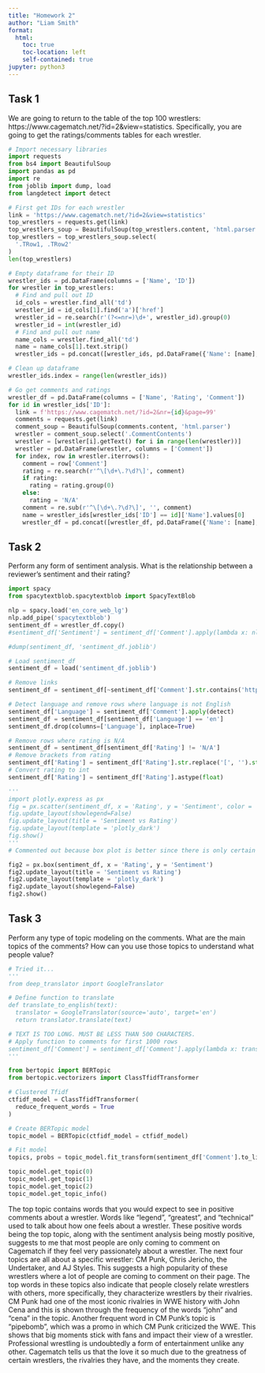 ```yaml
---
title: "Homework 2"
author: "Liam Smith"
format:
  html:
    toc: true
    toc-location: left
    self-contained: true
jupyter: python3
---
```


## Task 1

We are going to return to the table of the top 100 wrestlers: https://www.cagematch.net/?id=2&view=statistics. Specifically, you are going to get the ratings/comments tables for each wrestler.
```python
# Import necessary libraries
import requests
from bs4 import BeautifulSoup
import pandas as pd
import re
from joblib import dump, load
from langdetect import detect

# First get IDs for each wrestler
link = 'https://www.cagematch.net/?id=2&view=statistics'
top_wrestlers = requests.get(link)
top_wrestlers_soup = BeautifulSoup(top_wrestlers.content, 'html.parser')
top_wrestlers = top_wrestlers_soup.select(
  '.TRow1, .TRow2'
)
len(top_wrestlers)

# Empty dataframe for their ID
wrestler_ids = pd.DataFrame(columns = ['Name', 'ID'])
for wrestler in top_wrestlers:
  # Find and pull out ID
  id_cols = wrestler.find_all('td')
  wrestler_id = id_cols[1].find('a')['href']
  wrestler_id = re.search(r'(?<=nr=)\d+', wrestler_id).group(0)
  wrestler_id = int(wrestler_id)
  # Find and pull out name
  name_cols = wrestler.find_all('td')
  name = name_cols[1].text.strip()
  wrestler_ids = pd.concat([wrestler_ids, pd.DataFrame({'Name': [name], 'ID': [wrestler_id]})])

# Clean up dataframe
wrestler_ids.index = range(len(wrestler_ids))
```

```python
# Go get comments and ratings
wrestler_df = pd.DataFrame(columns = ['Name', 'Rating', 'Comment'])
for id in wrestler_ids['ID']:
  link = f'https://www.cagematch.net/?id=2&nr={id}&page=99'
  comments = requests.get(link)
  comment_soup = BeautifulSoup(comments.content, 'html.parser')
  wrestler = comment_soup.select('.CommentContents')
  wrestler = [wrestler[i].getText() for i in range(len(wrestler))]
  wrestler = pd.DataFrame(wrestler, columns = ['Comment'])
  for index, row in wrestler.iterrows():
    comment = row['Comment']
    rating = re.search(r'^\[\d+\.?\d?\]', comment)
    if rating:
      rating = rating.group(0)
    else:
      rating = 'N/A'
    comment = re.sub(r'^\[\d+\.?\d?\]', '', comment)
    name = wrestler_ids[wrestler_ids['ID'] == id]['Name'].values[0]
    wrestler_df = pd.concat([wrestler_df, pd.DataFrame({'Name': [name], 'Rating': [rating], 'Comment': [comment]})], ignore_index=True)
```

## Task 2

Perform any form of sentiment analysis. What is the relationship between a reviewer's sentiment and their rating?
```python
import spacy
from spacytextblob.spacytextblob import SpacyTextBlob

nlp = spacy.load('en_core_web_lg')
nlp.add_pipe('spacytextblob')
sentiment_df = wrestler_df.copy()
#sentiment_df['Sentiment'] = sentiment_df['Comment'].apply(lambda x: nlp(x)._.blob.polarity)

#dump(sentiment_df, 'sentiment_df.joblib')
```

```python
# Load sentiment_df
sentiment_df = load('sentiment_df.joblib')

# Remove links
sentiment_df = sentiment_df[~sentiment_df['Comment'].str.contains('http')]

# Detect language and remove rows where language is not English
sentiment_df['Language'] = sentiment_df['Comment'].apply(detect)
sentiment_df = sentiment_df[sentiment_df['Language'] == 'en']
sentiment_df.drop(columns=['Language'], inplace=True)

# Remove rows where rating is N/A
sentiment_df = sentiment_df[sentiment_df['Rating'] != 'N/A']
# Remove brackets from rating
sentiment_df['Rating'] = sentiment_df['Rating'].str.replace('[', '').str.replace(']', '')
# Convert rating to int
sentiment_df['Rating'] = sentiment_df['Rating'].astype(float)
```

```python
'''
import plotly.express as px
fig = px.scatter(sentiment_df, x = 'Rating', y = 'Sentiment', color = 'Name')
fig.update_layout(showlegend=False)
fig.update_layout(title = 'Sentiment vs Rating')
fig.update_layout(template = 'plotly_dark')
fig.show()
'''
# Commented out because box plot is better since there is only certain values of Rating
```

```python
fig2 = px.box(sentiment_df, x = 'Rating', y = 'Sentiment')
fig2.update_layout(title = 'Sentiment vs Rating')
fig2.update_layout(template = 'plotly_dark')
fig2.update_layout(showlegend=False)
fig2.show()
```

## Task 3

Perform any type of topic modeling on the comments. What are the main topics of the comments? How can you use those topics to understand what people value?
```python
# Tried it...
'''
from deep_translator import GoogleTranslator

# Define function to translate
def translate_to_english(text):
  translator = GoogleTranslator(source='auto', target='en')
  return translator.translate(text)

# TEXT IS TOO LONG. MUST BE LESS THAN 500 CHARACTERS.
# Apply function to comments for first 1000 rows
sentiment_df['Comment'] = sentiment_df['Comment'].apply(lambda x: translate_to_english(x))
'''
```

```python
from bertopic import BERTopic
from bertopic.vectorizers import ClassTfidfTransformer

# Clustered Tfidf
ctfidf_model = ClassTfidfTransformer(
  reduce_frequent_words = True
)

# Create BERTopic model
topic_model = BERTopic(ctfidf_model = ctfidf_model)

# Fit model
topics, probs = topic_model.fit_transform(sentiment_df['Comment'].to_list())
```

```python
topic_model.get_topic(0)
topic_model.get_topic(1)
topic_model.get_topic(2)
topic_model.get_topic_info()
```
The top topic contains words that you would expect to see in positive comments about a wrestler. Words like "legend", "greatest", and "technical" used to talk about how one feels about a wrestler. These positive words being the top topic, along with the sentiment analysis being mostly positive, suggests to me that most people are only coming to comment on Cagematch if they feel very passionately about a wrestler. The next four topics are all about a specific wrestler: CM Punk, Chris Jericho, the Undertaker, and AJ Styles. This suggests a high popularity of these wrestlers where a lot of people are coming to comment on their page. The top words in these topics also indicate that people closely relate wrestlers with others, more specifically, they characterize wrestlers by their rivalries. CM Punk had one of the most iconic rivalries in WWE history with John Cena and this is shown through the frequency of the words "john" and "cena" in the topic. Another frequent word in CM Punk's topic is "pipebomb", which was a promo in which CM Punk criticized the WWE. This shows that big moments stick with fans and impact their view of a wrestler. Professional wrestling is undoubtedly a form of entertainment unlike any other. Cagematch tells us that the love it so much due to the greatness of certain wrestlers, the rivalries they have, and the moments they create.